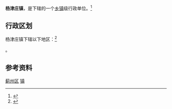 {{中国乡级行政区|12/02/25/119/000}}

'''杨津庄镇'''，是{{PRC admin/fullname|12/02/25/119/000|3}}下辖的一个[[乡镇|乡镇]]级行政单位。<ref>{{PRC admin/ref sgc|{{PRC admin/parent|12/02/25/119/000}}}}</ref>

== 行政区划 ==

杨津庄镇下辖以下地区：<ref>{{PRC admin/ref sgc|12/02/25/119/000}}</ref>

{{PRC admin/children|12/02/25/119/000}}。

== 参考资料 ==

{{Reflist|2}}

{{天津市蓟县行政区划}}
{{天津行政区划小作品}}

[[Category:天津乡镇|蓟州区]]
[[Category:蓟州区行政区划|镇]]